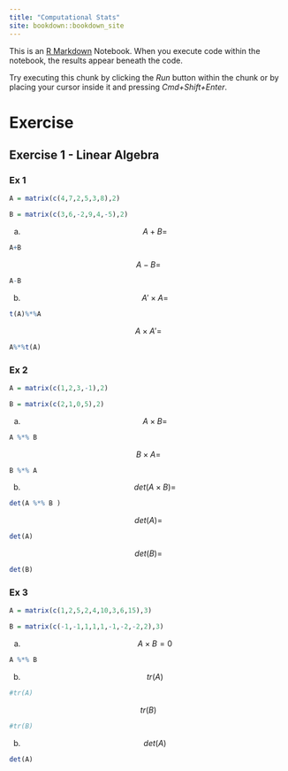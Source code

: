 ```yaml
---
title: "Computational Stats"
site: bookdown::bookdown_site
---
```


This is an [R Markdown](http://rmarkdown.rstudio.com) Notebook. When you execute code within the notebook, the results appear beneath the code. 

Try executing this chunk by clicking the *Run* button within the chunk or by placing your cursor inside it and pressing *Cmd+Shift+Enter*. 

# Exercise

## Exercise 1 - Linear Algebra

### Ex 1

```r

A = matrix(c(4,7,2,5,3,8),2)

B = matrix(c(3,6,-2,9,4,-5),2)

```

a) 
$$ A + B = $$ 
```r
A+B 
```

$$ A - B = $$ 
```r
A-B
```


b) 
$$ A' \times A = $$ 
```r
t(A)%*%A
```

$$ A \times A' = $$ 
```r
A%*%t(A)
```


### Ex 2

```r

A = matrix(c(1,2,3,-1),2)

B = matrix(c(2,1,0,5),2)

```


a) 
$$ A \times B = $$ 
```r
A %*% B 
```

$$ B \times A = $$ 
```r
B %*% A
```


b) 
$$ det(A \times B) = $$ 
```r
det(A %*% B )
```

$$ det(A) = $$ 
```r
det(A)
```

$$ det(B) = $$ 
```r
det(B)
```

### Ex 3

```r

A = matrix(c(1,2,5,2,4,10,3,6,15),3)

B = matrix(c(-1,-1,1,1,1,-1,-2,-2,2),3)

```

a)
$$ A \times B = 0 $$ 
```r
A %*% B
```

b)
$$ tr(A)$$ 
```r
#tr(A)
```

$$ tr(B)$$ 
```r
#tr(B)
```


b)
$$ det(A)$$ 
```r
det(A)
```

